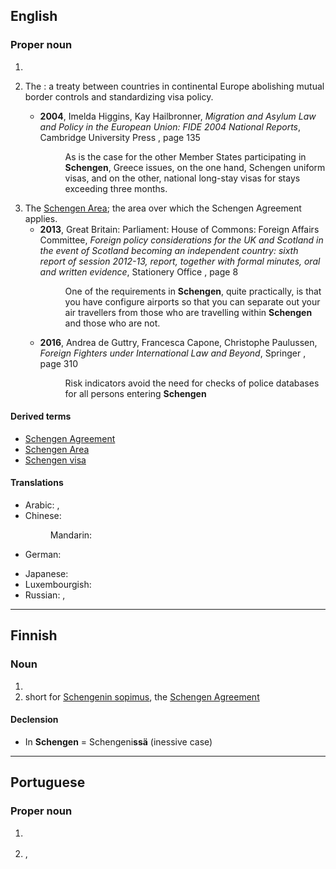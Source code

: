 {{also|schéngen}}
==English==
{{wikipedia}}

===Proper noun===
{{en-proper noun}}

# {{place|en|town|in southeastern|c/Luxembourg}}
# {{lb|en|politics}} The {{w|Schengen Agreement}}: a treaty between countries in continental Europe abolishing mutual border controls and standardizing visa policy.
#* '''2004''', Imelda Higgins, Kay Hailbronner, ''Migration and Asylum Law and Policy in the European Union: FIDE 2004 National Reports'', Cambridge University Press {{ISBN|9780521605588}}, page 135
#*: As is the case for the other Member States participating in '''Schengen''', Greece issues, on the one hand, Schengen uniform visas, and on the other, national long-stay visas for stays exceeding three months.
# The [[Schengen Area]]; the area over which the Schengen Agreement applies.
#* '''2013''', Great Britain: Parliament: House of Commons: Foreign Affairs Committee, ''Foreign policy considerations for the UK and Scotland in the event of Scotland becoming an independent country: sixth report of session 2012-13, report, together with formal minutes, oral and written evidence'', Stationery Office {{ISBN|9780215057235}}, page 8
#*: One of the requirements in '''Schengen''', quite practically, is that you have configure airports so that you can separate out your air travellers from those who are travelling within '''Schengen''' and those who are not.
#* '''2016''', Andrea de Guttry, Francesca Capone, Christophe Paulussen, ''Foreign Fighters under International Law and Beyond'', Springer {{ISBN|9789462650992}}, page 310
#*: Risk indicators avoid the need for checks of police databases for all persons entering '''Schengen'''

====Derived terms====
* [[Schengen Agreement]]
* [[Schengen Area]]
* [[Schengen visa]]

====Translations====
{{trans-top|city in Luxembourg}}
* Arabic: {{t|ar|شينجن|m|tr=šengen}}, {{t|ar|شينغن}}
* Chinese:
*: Mandarin: {{t+|cmn|申根|tr=Shēngēn|sc=Hani}}
* German: {{t|de|Schengen|n}}
{{trans-mid}}
* Japanese: {{t|ja|シェンゲン|tr=Shengen|sc=Jpan}}
* Luxembourgish: {{t|lb|Schengen}}
* Russian: {{t+|ru|Шенге́н|m}}, {{t+|ru|Ше́нген|m}}
{{trans-bottom}}

----

==Finnish==

===Noun===
{{head|fi|noun}}

# {{place|fi|town|c/Luxembourg|t1=Schengen}}
# short for [[w:fi:Schengenin sopimus|Schengenin sopimus]], the [[w:Schengen Agreement|Schengen Agreement]]

====Declension====
* In '''Schengen''' = Schengeni'''ssä''' (inessive case)
{{fi-decl-risti|n=sg|Schengen|||ä|i=0}}

----

==Portuguese==

===Proper noun===
{{pt-proper noun|m}}

# {{lb|pt|politics}} {{l|en|Schengen}} {{gloss|the Schengen Agreement}}
# {{l|en|Schengen}}, {{l|en|Schengen Area}} {{gloss|the area over which the Schengen Agreement applies}}
#: {{syn|pt|espaço Schengen|área Schengen}}